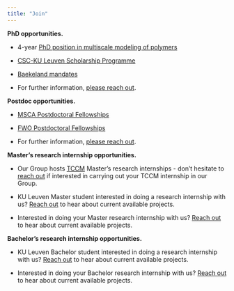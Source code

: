 ```yaml
---
title: "Join"
---
```


**PhD opportunities.**

- 4-year [PhD position in multiscale modeling of polymers](https://academicpositions.com/ad/ku-leuven/2025/phd-position-in-multiscale-modeling-of-polymers/231118)

- [CSC-KU Leuven Scholarship Programme](https://set.kuleuven.be/phd/applicants/csc)

- [Baekeland mandates](https://www.vlaio.be/en/subsidies/baekeland-mandates)

- <p>For further information, <a href="mailto:riccardo.alessandri@kuleuven.be">please reach out</a>.</p>


**Postdoc opportunities.**

- [MSCA Postdoctoral Fellowships](https://marie-sklodowska-curie-actions.ec.europa.eu/actions/postdoctoral-fellowships)

- [FWO Postdoctoral Fellowships](https://www.fwo.be/en/support-programmes/postdoctoral-fellowships/)

- <p>For further information, <a href="mailto:riccardo.alessandri@kuleuven.be">please reach out</a>.</p>


**Master's research internship opportunities.**

- Our Group hosts [TCCM](https://www.emtccm.org) Master's research internships - don't hesitate to <a href="mailto:riccardo.alessandri@kuleuven.be">reach out</a> if interested in carrying out your TCCM internship in our Group.

- KU Leuven Master student interested in doing a research internship with us? <a href="mailto:riccardo.alessandri@kuleuven.be">Reach out</a> to hear about current available projects.

- Interested in doing your Master research internship with us? <a href="mailto:riccardo.alessandri@kuleuven.be">Reach out</a> to hear about current available projects.


**Bachelor's research internship opportunities.**

- KU Leuven Bachelor student interested in doing a research internship with us? <a href="mailto:riccardo.alessandri@kuleuven.be">Reach out</a> to hear about current available projects.

- Interested in doing your Bachelor research internship with us? <a href="mailto:riccardo.alessandri@kuleuven.be">Reach out</a> to hear about current available projects.

